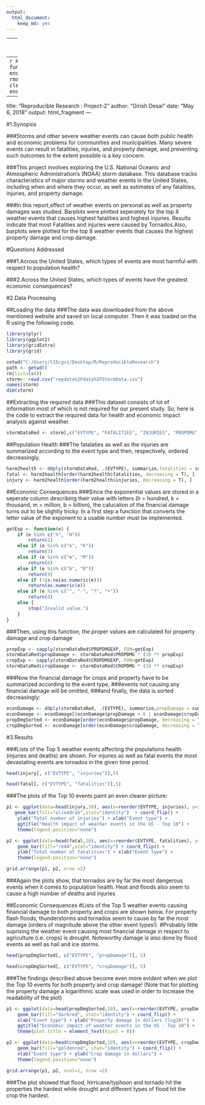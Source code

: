 ---
output: 
  html_document: 
    keep_md: yes
---
--
output: 
  html_document: 
    keep_md: yes
---
```{r}
my_render <- function(Project2.Rmd, encoding) {
    rmarkdown::render(Project2.Rmd, clean = FALSE, encoding = encoding)
}
```
---
title: "Reproducible Research : Project-2"
author: "Girish Desai"
date: "May 6, 2018"
output: html_fragment
---



#1.Synopsis

###Storms and other severe weather events can cause both public health and economic problems for communities and municipalities. Many severe events can result in fatalities, injuries, and property damage, and preventing such outcomes to the extent possible is a key concern.

###This project involves exploring the U.S. National Oceanic and Atmospheric Administration's (NOAA) storm database. This database tracks characteristics of major storms and weather events in the United States, including when and where they occur, as well as estimates of any fatalities, injuries, and property damage.

###In this report,effect of weather events on personal as well as property damages was studied. Barplots were plotted seperately for the top 8 weather events that causes highest fatalities and highest injuries. Results indicate that most Fatalities and injuries were caused by Tornados.Also, barplots were plotted for the top 8 weather events that causes the highest property damage and crop damage.

#Questions Addressed

###1.Across the United States, which types of events are most harmful with respect to population health?

###2.Across the United States, which types of events have the greatest economic consequences?

#2.Data Processing

##Loading the data
###The data was downloaded from the above mentioned website and saved on local computer. Then it was loaded on the R using the following code.

```{r}
library(plyr)
library(ggplot2)
library(gridExtra)
library(grid)

setwd("C:/Users/t15cgvz/Desktop/R/ReproducibleResearch")
path <- getwd()
rm(list=ls())
storm<- read.csv("repdata%2Fdata%2FStormData.csv")
names(storm)
dim(storm)
```
##Extracting the required data
###This dataset consists of lot of information most of which is not required for our present study. So, here is the code to extract the required data for health and economic impact analysis against weather.


```{r}
stormDataRed <- storm[,c("EVTYPE", "FATALITIES", "INJURIES", "PROPDMG","PROPDMGEXP","CROPDMG","CROPDMGEXP")]
```


##Population Health
###The fatalaties as well as the injuries are summarized according to the event type and then, respectively, ordered decreasingly.

```{r}
harm2health <- ddply(stormDataRed, .(EVTYPE), summarize,fatalities = sum(FATALITIES),injuries = sum(INJURIES))
fatal <- harm2health[order(harm2health$fatalities, decreasing = T), ]
injury <- harm2health[order(harm2health$injuries, decreasing = T), ]
```

##Economic Consequences
###Since the exponential values are stored in a seperate column describing their value with letters (h = hundred, k = thousand, m = million, b = billion), the calucalion of the financial damage turns out to be slightly tricky. In a first step a function that converts the letter value of the exponent to a usable number must be implemented.

```{r}
getExp <- function(e) {
    if (e %in% c("h", "H"))
        return(2)
    else if (e %in% c("k", "K"))
        return(3)
    else if (e %in% c("m", "M"))
        return(6)
    else if (e %in% c("b", "B"))
        return(9)
    else if (!is.na(as.numeric(e))) 
        return(as.numeric(e))
    else if (e %in% c("", "-", "?", "+"))
        return(0)
    else {
        stop("Invalid value.")
    }
}
```

###Then, using this function, the proper values are calculated for property damage and crop damage


```{r}
propExp <- sapply(stormDataRed$PROPDMGEXP, FUN=getExp)
stormDataRed$propDamage <- stormDataRed$PROPDMG * (10 ** propExp)
cropExp <- sapply(stormDataRed$CROPDMGEXP, FUN=getExp)
stormDataRed$cropDamage <- stormDataRed$CROPDMG * (10 ** cropExp)
```

###Now the financial damage for crops and property have to be summarized according to the event type,
###events not causing any financial damage will be omitted,
###and finally, the data is sorted decreasingly:

```{r}
econDamage <- ddply(stormDataRed, .(EVTYPE), summarize,propDamage = sum(propDamage), cropDamage = sum(cropDamage))
econDamage <- econDamage[(econDamage$propDamage > 0 | econDamage$cropDamage > 0), ]
propDmgSorted <- econDamage[order(econDamage$propDamage, decreasing = T), ]
cropDmgSorted <- econDamage[order(econDamage$cropDamage, decreasing = T), ]
```

#3.Results 

###Lists of the Top 5 weather events affecting the populations health (injuries and deaths) are shown. For injuries as well as fatal events the most devastating events are tornados in the given time period.


```{r}
head(injury[, c("EVTYPE", "injuries")],5)
```


```{r}
head(fatal[, c("EVTYPE", "fatalities")],5)
```


###The plots of the Top 10 events paint an even clearer picture:

```{r}
p1 <- ggplot(data=head(injury,10), aes(x=reorder(EVTYPE, injuries), y=injuries)) +
   geom_bar(fill="olivedrab",stat="identity")  + coord_flip() + 
    ylab("Total number of injuries") + xlab("Event type") +
    ggtitle("Health impact of weather events in the US - Top 10") +
    theme(legend.position="none")

p2 <- ggplot(data=head(fatal,10), aes(x=reorder(EVTYPE, fatalities), y=fatalities)) +
    geom_bar(fill="red4",stat="identity") + coord_flip() +
    ylab("Total number of fatalities") + xlab("Event type") +
    theme(legend.position="none")

grid.arrange(p1, p2, nrow =2)
```

###Again the plots show, that tornados are by far the most dangerous events when it comes to population health. Heat and floods also seem to cause a high number of deaths and injuries

##Economic Consequences
#Lists of the Top 5 weather events causing financial damage to both property and crops are shown below. For property flash floods, thunderstorms and tornados seem to cause by far the most damage (orders of magnitude above the other event types!).
#Probably little suprising the weather event causing most financial damage in respect to agriculture (i.e. crops) is drought. Noteworthy damage is also done by flood events as well as hail and ice storms.

```{r}
head(propDmgSorted[, c("EVTYPE", "propDamage")], 5)
```

```{r}
head(cropDmgSorted[, c("EVTYPE", "cropDamage")], 5)
```

###The findings described above become even more evident when we plot the Top 10 events for both property and crop damage! (Note that for plotting the property damage a logarithmic scale was used in order to increase the readability of the plot)

```{r}
p1 <- ggplot(data=head(propDmgSorted,10), aes(x=reorder(EVTYPE, propDamage), y=log10(propDamage), fill=propDamage )) +
    geom_bar(fill="darkred", stat="identity") + coord_flip() +
    xlab("Event type") + ylab("Property damage in dollars (log10)") +
    ggtitle("Economic impact of weather events in the US - Top 10") +
    theme(plot.title = element_text(hjust = 0))

p2 <- ggplot(data=head(cropDmgSorted,10), aes(x=reorder(EVTYPE, cropDamage), y=cropDamage, fill=cropDamage)) +
    geom_bar(fill="goldenrod", stat="identity") + coord_flip() + 
    xlab("Event type") + ylab("Crop damage in dollars") + 
    theme(legend.position="none")

grid.arrange(p1, p2, ncol=1, nrow =2)
```

###The plot showed that flood, hirricane/typhoon and tornado hit the properties the hardest while drought and different types of flood hit the crop the hardest.

